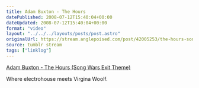 ```yaml
---
title: Adam Buxton - The Hours
datePublished: 2008-07-12T15:40:04+00:00
dateUpdated: 2008-07-12T15:40:04+00:00
format: "video"
layout: "../../../layouts/posts/post.astro"
originalUrl: https://stream.anglepoised.com/post/42005253/the-hours-song-wars-exit-theme-where
source: tumblr stream
tags: ["linklog"]
---
```



<YouTube id="https://www.youtube.com/watch?v=4FqJNQ2-K9g" />

[Adam Buxton - The Hours (Song Wars Exit Theme)][1]

Where electrohouse meets Virgina Woolf.

[1]: https://www.youtube.com/watch?v=4FqJNQ2-K9g
